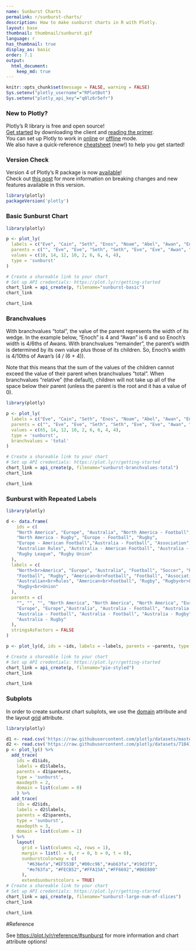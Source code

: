 ```yaml
---
name: Sunburst Charts
permalink: r/sunburst-charts/
description: How to make sunburst charts in R with Plotly.
layout: base
thumbnail: thumbnail/sunburst.gif
language: r
has_thumbnail: true
display_as: basic
order: 7.1
output:
  html_document:
    keep_md: true
---
```


```r
knitr::opts_chunk$set(message = FALSE, warning = FALSE)
Sys.setenv("plotly_username"="RPlotBot")
Sys.setenv("plotly_api_key"="q0lz6r5efr")
```
### New to Plotly?

Plotly's R library is free and open source!<br>
[Get started](https://plot.ly/r/getting-started/) by downloading the client and [reading the primer](https://plot.ly/r/getting-started/).<br>
You can set up Plotly to work in [online](https://plot.ly/r/getting-started/#hosting-graphs-in-your-online-plotly-account) or [offline](https://plot.ly/r/offline/) mode.<br>
We also have a quick-reference [cheatsheet](https://images.plot.ly/plotly-documentation/images/r_cheat_sheet.pdf) (new!) to help you get started!

### Version Check

Version 4 of Plotly's R package is now [available](https://plot.ly/r/getting-started/#installation)!<br>
Check out [this post](http://moderndata.plot.ly/upgrading-to-plotly-4-0-and-above/) for more information on breaking changes and new features available in this version.
```r
library(plotly)
packageVersion('plotly')
```

### Basic Sunburst Chart

```r
library(plotly)

p <- plot_ly(
  labels = c("Eve", "Cain", "Seth", "Enos", "Noam", "Abel", "Awan", "Enoch", "Azura"),
  parents = c("", "Eve", "Eve", "Seth", "Seth", "Eve", "Eve", "Awan", "Eve"),
  values = c(10, 14, 12, 10, 2, 6, 6, 4, 4),
  type = 'sunburst'
)

# Create a shareable link to your chart
# Set up API credentials: https://plot.ly/r/getting-started
chart_link = api_create(p, filename="sunburst-basic")
chart_link
```

```r
chart_link
```

### Branchvalues
With branchvalues "total", the value of the parent represents the width of its wedge. 
In the example below, "Enoch" is 4 and "Awan" is 6 and so Enoch's width is 4/6ths of Awans.
With branchvalues "remainder", the parent's width is determined by its own value plus those
of its children. So, Enoch's width is 4/10ths of Awan's (4 / (6 + 4)).


Note that this means that the sum of the values of the children cannot exceed the
value of their parent when branchvalues "total". When branchvalues "relative" (the default), children will
not take up all of the space below their parent (unless the parent is the root and it has a value of 0).

```r
library(plotly)

p <- plot_ly(
  labels = c("Eve", "Cain", "Seth", "Enos", "Noam", "Abel", "Awan", "Enoch", "Azura"),
  parents = c("", "Eve", "Eve", "Seth", "Seth", "Eve", "Eve", "Awan", "Eve"),
  values = c(65, 14, 12, 10, 2, 6, 6, 4, 4),
  type = 'sunburst',
  branchvalues = 'total'
)

# Create a shareable link to your chart
# Set up API credentials: https://plot.ly/r/getting-started
chart_link = api_create(p, filename="sunburst-branchvalues-total")
chart_link
```

```r
chart_link
```

### Sunburst with Repeated Labels

```r
library(plotly)

d <- data.frame(
    ids = c(
    "North America", "Europe", "Australia", "North America - Football", "Soccer",
    "North America - Rugby", "Europe - Football", "Rugby",
    "Europe - American Football","Australia - Football", "Association",
    "Australian Rules", "Autstralia - American Football", "Australia - Rugby",
    "Rugby League", "Rugby Union"
  ),
  labels = c(
    "North<br>America", "Europe", "Australia", "Football", "Soccer", "Rugby",
    "Football", "Rugby", "American<br>Football", "Football", "Association",
    "Australian<br>Rules", "American<br>Football", "Rugby", "Rugby<br>League",
    "Rugby<br>Union"
  ),
  parents = c(
    "", "", "", "North America", "North America", "North America", "Europe",
    "Europe", "Europe","Australia", "Australia - Football", "Australia - Football",
    "Australia - Football", "Australia - Football", "Australia - Rugby",
    "Australia - Rugby"
  ),
  stringsAsFactors = FALSE
)

p <- plot_ly(d, ids = ~ids, labels = ~labels, parents = ~parents, type = 'sunburst')

# Create a shareable link to your chart
# Set up API credentials: https://plot.ly/r/getting-started
chart_link = api_create(p, filename="pie-styled")
chart_link
```

```r
chart_link
```

### Subplots
In order to create sunburst chart subplots, we use the [domain](https://plot.ly/r/reference/#sunburst-domain) attribute and the layout [grid](https://plot.ly/r/reference/#layout-grid) attribute.
```r
library(plotly)

d1 <- read.csv('https://raw.githubusercontent.com/plotly/datasets/master/coffee-flavors.csv')
d2 <- read.csv('https://raw.githubusercontent.com/plotly/datasets/718417069ead87650b90472464c7565dc8c2cb1c/sunburst-coffee-flavors-complete.csv')
p <- plot_ly() %>%
  add_trace(
    ids = d1$ids,
    labels = d1$labels,
    parents = d1$parents,
    type = 'sunburst',
    maxdepth = 2,
    domain = list(column = 0)
    ) %>%
  add_trace(
    ids = d2$ids,
    labels = d2$labels,
    parents = d2$parents,
    type = 'sunburst',
    maxdepth = 3,
    domain = list(column = 1)
  ) %>%
    layout(
      grid = list(columns =2, rows = 1),
      margin = list(l = 0, r = 0, b = 0, t = 0),
      sunburstcolorway = c(
        "#636efa","#EF553B","#00cc96","#ab63fa","#19d3f3",
        "#e763fa", "#FECB52","#FFA15A","#FF6692","#B6E880"
      ),
      extendsunburstcolors = TRUE)
# Create a shareable link to your chart
# Set up API credentials: https://plot.ly/r/getting-started
chart_link = api_create(p, filename="sunburst-large-num-of-slices")
chart_link
```

```r
chart_link
```


#Reference

See [https://plot.ly/r/reference/#sunburst](https://plot.ly/r/reference/#sunburst) for more information and chart attribute options!

